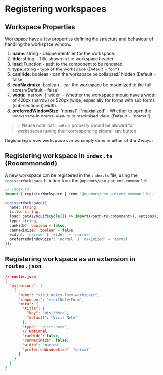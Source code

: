 # Registering workspaces

## Workspace Properties

Workspace have a few properties defining the structure and behaviour of handling the workspace window.

1. **name**: string - Unique identifier for the workspace.
2. **title**: string - Title shown in the workspace header.
3. **load**: Function - path to the component to be rendered.
4. **type**: string - type of the workspace (Default = form)
5. **canHide**: boolean - can the workspace be collapsed/ hidden (Default = false)
6. **canMaximize**: boolean - can the workspace be maximized to the full screen(Default = false)
7. **width**: 'narrow' | 'wider' - Whether the workspace should have a width of 420px (narrow) or 520px (wide, especially for forms with sub forms (sub-sections)) width.
8. **preferredWindowSize**: 'normal' | 'maximized' - Whether to open the workspace in normal view or in maximized view. (Default = 'normal')

> 💡 Please note that `canHide` property should be allowed for workspaces having their corresponding siderail nav button

Registering a new workspace can be simply done in either of the 2 ways:

## Registering workspace in `index.ts` (Recommended)

A new workspace can be registered in the `index.ts` file, using the `registerWorkspace` function from the `@openmrs/esm-patient-common-lib`

```ts copy
// index.ts
import { registerWorkspace } from '@openmrs/esm-patient-common-lib';

registerWorkspace({
  name: string,
  title: string,
  load: getAsyncLifecycle(() => import(<path-to-component>), options),
  type: string,
  canHide?: boolean = false,
  canMaximize?: boolean = false,
  width?: 'narrow' | 'wider' = 'narrow',
  preferredWindowSize?: 'normal' | 'maximized' = 'normal'
});

```

## Registering workspace as an extension in `routes.json`

```json copy
// routes.json
{
  "extensions": [
    {
      "name": "visit-notes-form-workspace",
      "component": "visitNotesForm",
      "meta": {
        "title": {
          "key": "visitNote",
          "default": "Visit Note"
        },
        "type": "visit-note",
        // Optional
        "canHide": false,
        "canMaximize": false,
        "width": "narrow",
        "preferredWindowSize": "normal"
      }
    }
  ]
}
```
